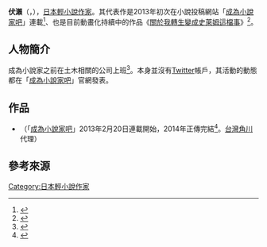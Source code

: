 {{multiple issues|
{{Notability Unreferenced|time=2021-02-07T08:58:32+00:00}}
{{Primarysources|time=2021-02-07T08:58:32+00:00}}
}}
{{Infobox writer  <!--For more information, see [[:Template:Infobox_Writer/doc|:Template:Infobox Writer/doc]].-->
| name = 伏瀨
| honorific_prefix = 
| honorific_suffix = 
| image = 
| image_size = 
| alt = 
| caption = 
| native_name = 伏瀬
| native_name_lang = ja
| kana = ふせ
| romaji = Fuse
| zi = 
| hao = 
| pseudonym = 
| birth_name = 
| birth_date = {{Birth date and age|1975|11|23}}
| birth_place = {{JPN}}
| death_date = 
| death_place = 
| resting_place = 
| occupation = [[輕小說|輕小說]][[作家|作家]]
| language = [[日本語|日本語]]
| nationality = {{JPN}}
| ethnicity = 
| citizenship = 
| education = 
| alma_mater = 
| period = 
| genre = 
| subject =  
| movement = 
| notableworks = 《[[關於我轉生變成史萊姆這檔事|關於我轉生變成史萊姆這檔事]]》
| spouse = 
| partner = 
| children = 
| relatives = 
| awards = 
| signature = 
| signature_alt = 
| years_active = 
| module = 
| website = 
| portaldisp = 
}}
{{japanese|japanese=伏瀬|kana=ふせ|romaji=Fuse}}
{{小說}}
'''伏瀨'''（{{lang-ja|伏瀬／ふせ}}，{{bd|1975年|11月23日<ref>{{cite web|url=https://www.wenku8.net/modules/article/reader.php?aid=1787&cid=95466|title=第8.5冊 短篇集 作者 伏瀨專訪|accessdate=2021-06-21|language=zh-cn}}</ref><ref>{{Cite web|script-title=ja:実は今日……｜伏瀬の活動報告|url=https://mypage.syosetu.com/mypageblog/view/userid/311735/blogkey/789345/index.php?p=2|website=mypage.syosetu.com|accessdate=2019-11-07|language=ja}}</ref>||}}），[[日本|日本]][[輕小說|輕小說]][[作家|作家]]。其代表作是2013年初次在小說投稿網站「[[成為小說家吧|成為小說家吧]]」連載<ref>{{Cite web|script-title=ja:初投稿｜伏瀬の活動報告|url=https://mypage.syosetu.com/mypageblog/view/userid/311735/blogkey/630472/|website=mypage.syosetu.com|accessdate=2019-11-06|language=ja}}</ref>、也是目前動畫化持續中的作品《[[關於我轉生變成史萊姆這檔事|關於我轉生變成史萊姆這檔事]]》<ref name="natalie">{{Cite web|url=https://natalie.mu/comic/news/380826|script-title=ja:アニメ『転生したらスライムだった件』第2期および「転スラ日記」放送延期|work=[[Natalie_(網站)|Comic Natalie]]|date=2020-05-28|accessdate=2020-11-09|language=ja|archive-date=2020-05-30|archive-url=https://web.archive.org/web/20200530081346/https://natalie.mu/comic/news/380826}}</ref>。

== 人物簡介 ==
成為小說家之前在土木相關的公司上班<ref>{{Cite web|script-title=ja:TVアニメ続編制作決定！ 2020年始動!!『転生したらスライムだった件』原作·伏瀬インタビュー|url=https://v-storage.bnarts.jp/talk/interview/112742/|website=V-STORAGE【官方】|date=2019-03-25|accessdate=2019-11-07|language=ja|first=BANDAI NAMCO Arts|last=Inc|archive-date=2020-09-23|archive-url=https://web.archive.org/web/20200923101750/https://v-storage.bnarts.jp/talk/interview/112742/}}</ref>。本身並沒有[[Twitter|Twitter]]帳戶，其活動的動態都在「[[成為小說家吧|成為小說家吧]]」官網發表。

== 作品 ==
* {{nihongo|[[關於我轉生變成史萊姆這檔事|關於我轉生變成史萊姆這檔事]]<ref>{{cite web|url=https://anime.eiga.com/program/106840/|title=關於我轉生變成史萊姆這檔事：作品情報|publisher=Anime Hack|accessdate=2020-05-21|language=ja|archive-date=2022-03-20|archive-url=https://web.archive.org/web/20220320195812/https://anime.eiga.com/program/106840/}}</ref>|転生したらスライムだった件}}（「[[成為小說家吧|成為小說家吧]]」2013年2月20日連載開始，2014年正傳完結<ref>{{Cite web|script-title=ja:完結の後書きに代えて｜伏瀬の活動報告|url=https://mypage.syosetu.com/mypageblog/view/userid/311735/blogkey/945893/index.php?p=5|website=mypage.syosetu.com|accessdate=2019-11-06|language=ja}}</ref>。[[台灣角川|台灣角川]]代理）

== 參考來源 ==
{{reflist}}
{{Writer-stub}}
{{DEFAULTSORT:Fuse}}
[[Category:日本輕小說作家|Category:日本輕小說作家]]